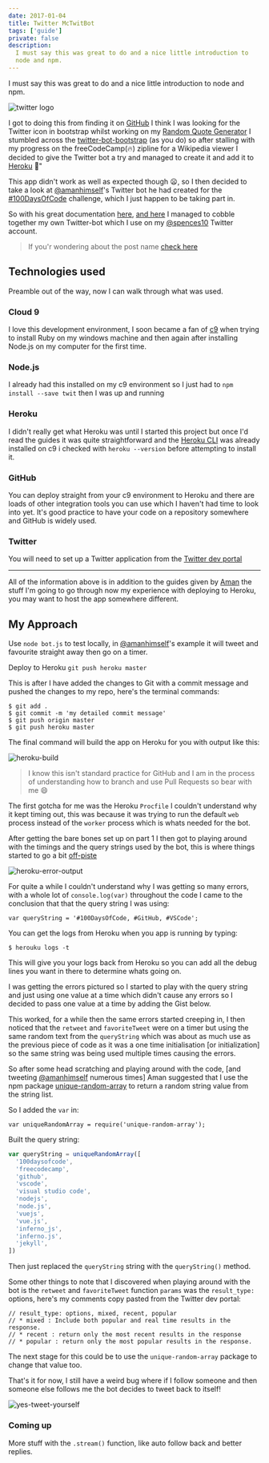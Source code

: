 ```yaml
---
date: 2017-01-04
title: Twitter McTwitBot
tags: ['guide']
private: false
description:
  I must say this was great to do and a nice little introduction to
  node and npm.
---
```


I must say this was great to do and a nice little introduction to node
and npm.

![twitter logo]

I got to doing this from finding it on [GitHub] I think I was looking
for the Twitter icon in bootstrap whilst working on my [Random Quote
Generator] I stumbled across the [twitter-bot-bootstrap] (as you do)
so after stalling with my progress on the freeCodeCamp(🔥) zipline for
a Wikipedia viewer I decided to give the Twitter bot a try and managed
to create it and add it to [Heroku] 🎉"

This app didn't work as well as expected though 😦, so I then decided
to take a look at [@amanhimself]'s Twitter bot he had created for the
[#100DaysOfCode] challenge, which I just happen to be taking part in.

So with his great documentation [here], [and here] I managed to cobble
together my own Twitter-bot which I use on my [@spences10] Twitter
account.

> If you'r wondering about the post name [check here]

## Technologies used

Preamble out of the way, now I can walk through what was used.

### Cloud 9

I love this development environment, I soon became a fan of [c9] when
trying to install Ruby on my windows machine and then again after
installing Node.js on my computer for the first time.

### Node.js

I already had this installed on my c9 environment so I just had to
`npm install --save twit` then I was up and running

### Heroku

I didn't really get what Heroku was until I started this project but
once I'd read the guides it was quite straightforward and the [Heroku
CLI] was already installed on c9 i checked with `heroku --version`
before attempting to install it.

### GitHub

You can deploy straight from your c9 environment to Heroku and there
are loads of other integration tools you can use which I haven't had
time to look into yet. It's good practice to have your code on a
repository somewhere and GitHub is widely used.

### Twitter

You will need to set up a Twitter application from the [Twitter dev
portal]

---

All of the information above is in addition to the guides given by
[Aman] the stuff I'm going to go through now my experience with
deploying to Heroku, you may want to host the app somewhere different.

## My Approach

Use `node bot.js` to test locally, in [@amanhimself]'s example it will
tweet and favourite straight away then go on a timer.

Deploy to Heroku `git push heroku master`

This is after I have added the changes to Git with a commit message
and pushed the changes to my repo, here's the terminal commands:

```
$ git add .
$ git commit -m 'my detailed commit message'
$ git push origin master
$ git push heroku master
```

The final command will build the app on Heroku for you with output
like this:

![heroku-build]

> I know this isn't standard practice for GitHub and I am in the
> process of understanding how to branch and use Pull Requests so bear
> with me 😄

The first gotcha for me was the Heroku `Procfile` I couldn't
understand why it kept timing out, this was because it was trying to
run the default `web` process instead of the `worker` process which is
whats needed for the bot.

After getting the bare bones set up on part 1 I then got to playing
around with the timings and the query strings used by the bot, this is
where things started to go a bit [off-piste]

![heroku-error-output]

For quite a while I couldn't understand why I was getting so many
errors, with a whole lot of `console.log(var)` throughout the code I
came to the conclusion that that the query string I was using:

```
var queryString = '#100DaysOfCode, #GitHub, #VSCode';
```

You can get the logs from Heroku when you app is running by typing:

```
$ herouku logs -t
```

This will give you your logs back from Heroku so you can add all the
debug lines you want in there to determine whats going on.

I was getting the errors pictured so I started to play with the query
string and just using one value at a time which didn't cause any
errors so I decided to pass one value at a time by adding the Gist
below.

<script src="https://gist.github.com/spences10/46d9981a805786e7c965cf292b9cb3ae.js"></script>

This worked, for a while then the same errors started creeping in, I
then noticed that the `retweet` and `favoriteTweet` were on a timer
but using the same random text from the `queryString` which was about
as much use as the previous piece of code as it was a one time
initialisation [or initialization] so the same string was being used
multiple times causing the errors.

So after some head scratching and playing around with the code, [and
tweeting [@amanhimself] numerous times] Aman suggested that I use the
npm package [unique-random-array] to return a random string value from
the string list.

So I added the `var` in:

```
var uniqueRandomArray = require('unique-random-array');
```

Built the query string:

```js
var queryString = uniqueRandomArray([
  '100daysofcode',
  'freecodecamp',
  'github',
  'vscode',
  'visual studio code',
  'nodejs',
  'node.js',
  'vuejs',
  'vue.js',
  'inferno_js',
  'inferno.js',
  'jekyll',
])
```

Then just replaced the `queryString` string with the `queryString()`
method.

Some other things to note that I discovered when playing around with
the bot is the `retweet` and `favoriteTweet` function `params` was the
`result_type:` options, here's my comments copy pasted from the
Twitter dev portal:

```
// result_type: options, mixed, recent, popular
// * mixed : Include both popular and real time results in the response.
// * recent : return only the most recent results in the response
// * popular : return only the most popular results in the response.
```

The next stage for this could be to use the `unique-random-array`
package to change that value too.

That's it for now, I still have a weird bug where if I follow someone
and then someone else follows me the bot decides to tweet back to
itself!

![yes-tweet-yourself]

### Coming up

More stuff with the `.stream()` function, like auto follow back and
better replies.

[github]: https://github.com
[random quote generator]: http://codepen.io/spences10/full/dOaYbP/
[twitter-bot-bootstrap]:
  https://github.com/mobeets/twitter-bot-bootstrap
[heroku]: https://heroku.com
[@amanhimself]: https://twitter.com/amanhimself
[#100daysofcode]:
  https://medium.freecodecamp.com/start-2017-with-the-100daysofcode-improved-and-updated-18ce604b237b
[here]:
  https://hackernoon.com/create-a-simple-twitter-bot-with-node-js-5b14eb006c08
[and here]:
  https://community.risingstack.com/how-to-make-a-twitter-bot-with-node-js/
[@spences10]: https://twitter.com/spences10
[check here]:
  https://en.wikipedia.org/wiki/RRS_Sir_David_Attenborough#Boaty_McBoatface_Naming_Controversy
[c9]: https://c9.io/?redirect=0
[heroku cli]: https://devcenter.heroku.com/articles/heroku-cli
[twitter dev portal]: https://apps.twitter.com/app/new
[aman]: https://github.com/amandeepmittal
[@amanhimself]: https://twitter.com/amanhimself
[off-piste]: https://en.oxforddictionaries.com/definition/us/off-piste
[unique-random-array]:
  https://www.npmjs.com/package/unique-random-array
[twitter logo]:
  https://now-images-wine.now.sh/2017/twitter-mctwitbot/twitter-bird.png
[heroku-build]:
  https://now-images-wine.now.sh/2017/twitter-mctwitbot/heroku-build.png
[heroku-error-output]:
  https://now-images-wine.now.sh/2017/twitter-mctwitbot/heroku-error-output.png
[yes-tweet-yourself]:
  https://now-images-wine.now.sh/2017/twitter-mctwitbot/yes-tweet-yourself.png
